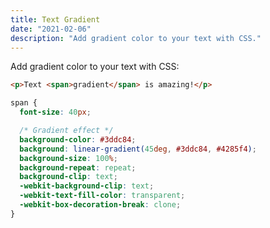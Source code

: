 ```yaml
---
title: Text Gradient
date: "2021-02-06"
description: "Add gradient color to your text with CSS."
---
```


Add gradient color to your text with CSS:

```html title="text-gradient.html"
<p>Text <span>gradient</span> is amazing!</p>
```

```css title="text-gradient.css"
span {
  font-size: 40px;

  /* Gradient effect */
  background-color: #3ddc84;
  background: linear-gradient(45deg, #3ddc84, #4285f4);
  background-size: 100%;
  background-repeat: repeat;
  background-clip: text;
  -webkit-background-clip: text;
  -webkit-text-fill-color: transparent;
  -webkit-box-decoration-break: clone;
}
```
